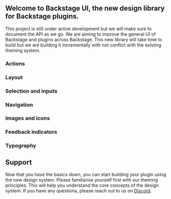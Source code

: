 
## Welcome to Backstage UI, the new design library for Backstage plugins.

This project is still under active development but we will make sure to document
the API as we go. We are aiming to improve the general UI of Backstage and
plugins across Backstage. This new library will take time to build but we are
building it incrementally with not conflict with the existing theming system.

### Actions

<ComponentCards>
  <ComponentCard
    title="Button"
    description="A button component to help you trigger actions."
    href="/components/button"
  />
  <ComponentCard
    title="ButtonLink"
    description="A button component to help you trigger actions."
    href="/components/button-link"
  />
  <ComponentCard
    title="ButtonIcon"
    description="A button for actions with an icon."
    href="/components/button-icon"
  />
  <ComponentCard
    title="Link"
    description="A link component to help you navigate to other pages."
    href="/components/link"
  />
</ComponentCards>

### Layout

<ComponentCards>
  <ComponentCard
    title="Box"
    description="The simplest component to help you style your content."
    href="/components/box"
  />
  <ComponentCard
    title="Flex"
    description="A flex container for your layout."
    href="/components/flex"
  />
  <ComponentCard
    title="Grid"
    description="A grid container for your layout."
    href="/components/grid"
  />
  <ComponentCard
    title="Container"
    description="Helps you center your content."
    href="/components/container"
  />
  <ComponentCard
    title="Card"
    description="A component to separate your content on the page."
    href="/components/card"
  />
  <ComponentCard
    title="Collapsible"
    description="A collapsible component for expandable content."
    href="/components/collapsible"
  />
</ComponentCards>

### Selection and inputs

<ComponentCards>
  <ComponentCard
    title="Checkbox"
    description="A checkbox component to help you select items."
    href="/components/checkbox"
  />
  <ComponentCard
    title="TextField"
    description="A text field component to help you input text."
    href="/components/text-field"
  />
  <ComponentCard
    title="SearchField"
    description="A search field component to help you search for items."
    href="/components/search-field"
  />
  <ComponentCard
    title="PasswordField"
    description="A password field component to help you input passwords."
    href="/components/password-field"
  />
  <ComponentCard
    title="Select"
    description="A select component to help you select items."
    href="/components/select"
  />
  <ComponentCard
    title="Switch"
    description="A switch component to help you toggle items."
    href="/components/switch"
  />
  <ComponentCard
    title="RadioGroup"
    description="A radio group component to help you select items."
    href="/components/radio-group"
  />
</ComponentCards>

### Navigation

<ComponentCards>
  <ComponentCard
    title="Header"
    description="A header component to help you display a header."
    href="/components/header"
  />
  <ComponentCard
    title="HeaderPage"
    description="A header to complement the Header component."
    href="/components/header-page"
  />
  <ComponentCard
    title="Menu"
    description="A menu component to help you display a menu."
    href="/components/menu"
  />
  <ComponentCard
    title="Tabs"
    description="A tabs component to help you display a tabs."
    href="/components/tabs"
  />
</ComponentCards>

### Images and icons

<ComponentCards>
  <ComponentCard
    title="Avatar"
    description="A avatar component to help you display user avatars."
    href="/components/avatar"
  />
  <ComponentCard
    title="Icon"
    description="A icon component to help you display icons."
    href="/components/icon"
  />
</ComponentCards>

### Feedback indicators

<ComponentCards>
  <ComponentCard
    title="Skeleton"
    description="A skeleton component to help you display loading states."
    href="/components/skeleton"
  />
  <ComponentCard
    title="Tooltip"
    description="A tooltip component to help you display a tooltip."
    href="/components/tooltip"
  />
</ComponentCards>

### Typography

<ComponentCards>
  <ComponentCard
    title="Text"
    description="A text component to help you style your text."
    href="/components/text"
  />
</ComponentCards>

## Support

Now that you have the basics down, you can start building your plugin using the new design system.
Please familiarise yourself first with our theming principles. This will help you understand the core concepts of the design system.
If you have any questions, please reach out to us on [Discord](https://discord.gg/MUpMjP2).
